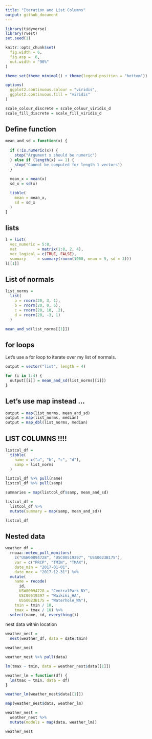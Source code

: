 ```yaml
---
title: "Iteration and List Columns"
output: github_document
---
```


```r
library(tidyverse)
library(rvest)
set.seed(1)

knitr::opts_chunk$set(
  fig.width = 6,
  fig.asp = .6,
  out.width = "90%"
)

theme_set(theme_minimal() + theme(legend.position = "bottom"))

options(
  ggplot2.continuous.colour = "viridis",
  ggplot2.continuous.fill = "viridis"
)

scale_colour_discrete = scale_colour_viridis_d
scale_fill_discrete = scale_fill_viridis_d
```

## Define function
```r
mean_and_sd = function(x) {
  
  if (!is.numeric(x)) {
    stop("Argument x should be numeric")
  } else if (length(x) == 1) {
    stop("Cannot be computed for length 1 vectors")
  }
  
  mean_x = mean(x)
  sd_x = sd(x)

  tibble(
    mean = mean_x, 
    sd = sd_x
  )
}
```

## lists

```r
l = list(
  vec_numeric = 5:8,
  mat         = matrix(1:8, 2, 4),
  vec_logical = c(TRUE, FALSE),
  summary     = summary(rnorm(1000, mean = 5, sd = 3)))
l[[1]]
```

## List of normals

```r
list_norms = 
  list(
    a = rnorm(20, 3, 1),
    b = rnorm(20, 0, 5),
    c = rnorm(20, 10, .2),
    d = rnorm(20, -3, 1)
  )

mean_and_sd(list_norms[[1]])

```


## for loops

Let's use a for loop to iterate over my list of normals.

```r
output = vector("list", length = 4)

for (i in 1:4) {
  output[[i]] = mean_and_sd(list_norms[[i]])
}
```


## Let's use map instead ...

```r
output = map(list_norms, mean_and_sd)
output = map(list_norms, median)
output = map_dbl(list_norms, median)
```

## LIST COLUMNS !!!!

```r
listcol_df = 
  tibble(
    name = c("a", "b", "c", "d"),
    samp = list_norms
  ) 

listcol_df %>% pull(name)
listcol_df %>% pull(samp)

summaries = map(listcol_df$samp, mean_and_sd)

listcol_df = 
  listcol_df %>% 
  mutate(summary = map(samp, mean_and_sd))

listcol_df
```


## Nested data

```r
weather_df = 
  rnoaa::meteo_pull_monitors(
    c("USW00094728", "USC00519397", "USS0023B17S"),
    var = c("PRCP", "TMIN", "TMAX"), 
    date_min = "2017-01-01",
    date_max = "2017-12-31") %>%
  mutate(
    name = recode(
      id, 
      USW00094728 = "CentralPark_NY", 
      USC00519397 = "Waikiki_HA",
      USS0023B17S = "Waterhole_WA"),
    tmin = tmin / 10,
    tmax = tmax / 10) %>%
  select(name, id, everything())
```


nest data within location
```r
weather_nest = 
  nest(weather_df, data = date:tmin)

weather_nest

weather_nest %>% pull(data)

```


```r
lm(tmax ~ tmin, data = weather_nest$data[[1]])

weather_lm = function(df) {
  lm(tmax ~ tmin, data = df)
}

weather_lm(weather_nest$data[[1]])

map(weather_nest$data, weather_lm)

weather_nest = 
  weather_nest %>% 
  mutate(models = map(data, weather_lm))

weather_nest

```



